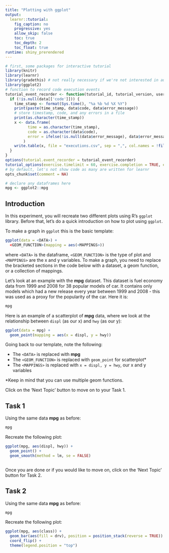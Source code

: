 ```yaml
---
title: "Plotting with ggplot"
output: 
  learnr::tutorial:
    fig_caption: no
    progressive: yes
    allow_skip: false
    toc: true
    toc_depth: 2
    toc_float: true
runtime: shiny_prerendered
---
```


```r
# first, some packages for interactive tutorial
library(knitr)
library(learnr)
library(gradethis) # not really necessary if we're not interested in automatic code grading (and answers vary wildly!)
library(ggplot2)
# function to record code execution events
tutorial_event_recorder <- function(tutorial_id, tutorial_version, user_id, event, data) {
  if (!is.null(data[['code']])) {
    time_stamp <- format(Sys.time(), "%a %b %d %X %Y")
    print(paste(time_stamp, data$code, data$error_message))
    # store timestamp, code, and any errors in a file 
    print(as.character(time_stamp))
    x <- data.frame(
          time = as.character(time_stamp), 
          code = as.character(data$code), 
          error = ifelse(!is.null(data$error_message), data$error_message, "none")
        )
    write.table(x, file = "executions.csv", sep = ",", col.names = !file.exists("executions.csv"), row.names = FALSE, append=TRUE)
  }
}
options(tutorial.event_recorder = tutorial_event_recorder)
tutorial_options(exercise.timelimit = 60, exercise.completion = TRUE, exercise.checker = gradethis::grade_learnr)
# by default, let's not show code as many are written for learnr
opts_chunk$set(comment = NA)
```

```r
# declare any dataframes here
mpg <- ggplot2::mpg
```

## Introduction

In this experiment, you will recreate two different plots using R's `ggplot` library. Before that, let's do a quick introduction on how to plot using `ggplot`.

To make a graph in `ggplot` this is the basic template:

```r
ggplot(data = <DATA>) + 
  <GEOM_FUNCTION>(mapping = aes(<MAPPINGS>))
```

where `<DATA>` is the dataframe, `<GEOM_FUNCTION>` is the type of plot and `<MAPPINGS>` are the x and y variables. To make a graph, you need to replace the bracketed sections in the code below with a dataset, a geom function, or a collection of mappings.

Let's look at an example with the **mpg** dataset. This dataset is fuel economy data from 1999 and 2008 for 38 popular models of car. It contains only models which had a new release every year between 1999 and 2008 - this was used as a proxy for the popularity of the car. Here it is:

```r
mpg
```

Here is an example of a scatterplot of **mpg** data, where we look at the relationship between `displ` (as our x) and `hwy` (as our y):

```r
ggplot(data = mpg) + 
  geom_point(mapping = aes(x = displ, y = hwy))
```

Going back to our template, note the following:

- The `<DATA>` is replaced with **mpg**
- The `<GEOM_FUNCTION>` is replaced with `geom_point` for scatterplot*
- The `<MAPPINGS>` is replaced with `x = displ, y = hwy`, our x and y variables

*Keep in mind that you can use multiple geom functions.

Click on the 'Next Topic' button to move on to your Task 1.

## Task 1

Using the same data **mpg** as before:

```r
mpg
```


<!--Source: https://ggplot2.tidyverse.org/reference/geom_smooth.html-->
Recreate the following plot:

```r
ggplot(mpg, aes(displ, hwy)) +
  geom_point() +
  geom_smooth(method = lm, se = FALSE)
```


```r



```

Once you are done or if you would like to move on, click on the 'Next Topic' button for Task 2.

## Task 2

Using the same data **mpg** as before:

```r
mpg
```

<!--Source: https://ggplot2.tidyverse.org/reference/geom_bar.html-->
Recreate the following plot:

```r
ggplot(mpg, aes(class)) + 
  geom_bar(aes(fill = drv), position = position_stack(reverse = TRUE)) +
  coord_flip() +
  theme(legend.position = "top")
```

```r

```


